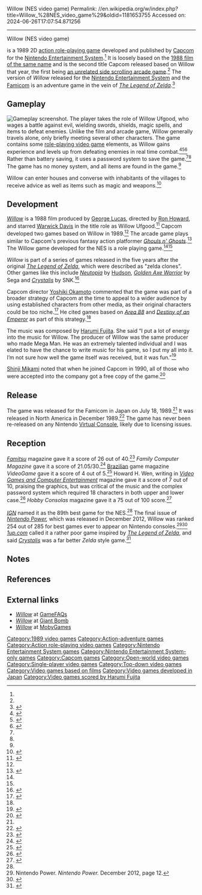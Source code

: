 Willow (NES video game)
Permalink: //en.wikipedia.org/w/index.php?title=Willow_%28NES_video_game%29&oldid=1181653755
Accessed on: 2024-06-26T17:07:54.871256



------
Willow (NES video game)
{{Distinguish|Willow (Capcom arcade game)}}
{{Infobox video game
|title      = Willow
|image      = Willow vg box.jpg
|caption    = North American cover art
|developer  = [[Capcom]]
|publisher  = Capcom
|producer   = [[Tokuro Fujiwara]]
|designer   = [[Akira Kitamura]]
|artist     = Hironori Matsumura<br />Masako Honma<br />Naoya Tomita
|composer   = [[Harumi Fujita]]
|series     = ''[[Willow (1988 film)#Video games|Willow]]''
|platforms  = [[Nintendo Entertainment System]]
|released   = {{vgrelease|JP|July 18, 1989|NA|December 1989|EU|April 11, 1993}}
|genre      = [[Action role-playing game|Action role-playing]]
|modes      = [[Single-player video game|Single-player]]
}}

{{nihongo foot|'''''Willow'''''|ウィロー|''U~irō''||lead=yes|group=lower-alpha}} is a 1989 2D [[action role-playing game]] developed and published by [[Capcom]] for the [[Nintendo Entertainment System]].<ref name=":2" /> It is loosely based on the [[Willow (1988 film)|1988 film of the same name]] and is the second title Capcom released based on Willow that year, the first being [[Willow (Capcom arcade game)|an unrelated side scrolling arcade game]].<ref name=":2" /> The version of ''Willow'' released for the [[Nintendo Entertainment System]] and the [[Nintendo Entertainment System|Famicom]] is an adventure game in the vein of ''[[The Legend of Zelda (video game)|The Legend of Zelda]]''.<ref name=":0">{{Cite web|url=http://ca.ign.com/lists/top-100-nes-games/89|title=Top 100 NES Games - IGN.com|website=IGN|language=en|access-date=2017-07-20|archive-date=2020-10-27|archive-url=https://web.archive.org/web/20201027201950/https://www.ign.com/lists/top-100-nes-games/89|url-status=live}}</ref>

== Gameplay ==
[[File:NES Willow.png|thumb|left|Gameplay screenshot.]]
The player takes the role of Willow Ufgood, who wages a battle against evil, wielding swords, shields, magic spells, and items to defeat enemies. Unlike the film and arcade game, Willow generally travels alone, only briefly meeting several other characters. The game contains some [[role-playing video game]] elements, as Willow gains experience and levels up from defeating enemies in real time combat.<ref>{{Cite magazine|date=September–October 1989|title=Nintendo Power|magazine=Nintendo Power|volume=8|pages=61}}</ref><ref>{{Cite magazine|date=January–February 1990|title=Nintendo Power|magazine=Nintendo Power|volume=10|pages=24–29}}</ref><ref>{{Cite magazine|date=November–December 1989|title=Nintendo Power|magazine=Nintendo Power|volume=9|pages=8–13}}</ref> Rather than battery saving, it uses a password system to save the game.<ref name=":1" /><ref name=":2" /> The game has no money system, and all items are found in the game.<ref name=":2" />

Willow can enter houses and converse with inhabitants of the villages to receive advice as well as items such as magic and weapons.<ref name=":4">{{Cite magazine|date=February 1999|title=Sala de Maquinas|magazine=Superjuegos|issue=82|page=118}}</ref>

== Development ==
''[[Willow (1988 film)|Willow]]'' is a 1988 film produced by [[George Lucas]], directed by [[Ron Howard]], and starred [[Warwick Davis]] in the title role as Willow Ufgood.<ref>{{Cite web|url=https://www.hobbyconsolas.com/reportajes/willow-juegos-basados-pelicula-lucasfilm-94754|title=Willow - Los juegos basados en la película de Lucasfilm|last=Martinez|first=David|date=2017-04-06|website=HobbyConsolas|language=es|access-date=2018-12-09|archive-url=https://web.archive.org/web/20171025183255/http://www.hobbyconsolas.com/reportajes/willow-juegos-basados-pelicula-lucasfilm-94754|archive-date=2017-10-25|url-status=live}}</ref> Capcom developed two games based on Willow in 1989.<ref name=":4" /> The arcade game plays similar to Capcom's previous fantasy action platformer ''[[Ghouls 'n Ghosts|Ghouls n' Ghosts]]''.<ref name=":5">{{Cite magazine|date=December 2013|title=The Unconverted: Arcade Games that never made it Home|magazine=Retro Gamer|publisher=[[Imagine Publishing]]|issue=123|page=82}}</ref> The Willow game developed for the NES is a role playing game.<ref name=":5" /><ref name=":4" />

''Willow'' is part of a series of games released in the five years after the original ''[[The Legend of Zelda (video game)|The Legend of Zelda]]'', which were described as "zelda clones". Other games like this include ''[[Neutopia]]'' by [[Hudson Soft|Hudson]], ''[[Golden Axe Warrior]]'' by Sega and ''[[Crystalis]]'' by SNK.<ref>{{Cite magazine|date=February 2013|title=Zelda: A Link to the Past|magazine=OLD!GAMER|language=ES|location=Spain|publisher=Editora Europa|issue=13|page=21}}</ref>

Capcom director [[Yoshiki Okamoto]] commented that the game was part of a broader strategy of Capcom at the time to appeal to a wider audience by using established characters from other media, as their original characters could be too niche.<ref name=":3">{{Cite magazine|date=November 1989|title=Developer Interview Capcom Developer: Yoshiaki Okamoto, Noritaka Funamizu|magazine=[[Gamest]]|publisher=[[Shinseisha]] Ltd.|volume=4|issue=11|pages=10–21}}</ref> He cited games based on [[U.N. Squadron|''Area 88'']] and ''[[Destiny of an Emperor]]'' as part of this strategy.<ref name=":3" />

The music was composed by [[Harumi Fujita]]. She said “I put a lot of energy into the music for Willow. The producer of Willow was the same producer who made Mega Man. He was an extremely talented individual and I was elated to have the chance to write music for his game, so I put my all into it. I’m not sure how well the game itself was received, but it was fun.”<ref>{{Cite web|title=Harumi Fujita – 2011 Composer Interview|url=http://shmuplations.com/harumifujita/|url-status=live|archive-url=https://web.archive.org/web/20200920094351/http://shmuplations.com/harumifujita/|archive-date=2020-09-20}}</ref>

[[Shinji Mikami]] noted that when he joined Capcom in 1990, all of those who were accepted into the company got a free copy of the game.<ref>{{Cite web|url=http://www.nintendolife.com/news/2014/02/weirdness_resident_evil_creator_shinji_mikami_got_a_copy_of_willow_on_the_nes_when_he_joined_capcom|title=Weirdness: Resident Evil Creator Shinji Mikami Got A Copy Of Willow On The NES When He Joined Capcom|date=2014-02-06|website=Nintendo Life|language=en-GB|access-date=2018-12-08|archive-url=https://web.archive.org/web/20170926143550/http://www.nintendolife.com/news/2014/02/weirdness_resident_evil_creator_shinji_mikami_got_a_copy_of_willow_on_the_nes_when_he_joined_capcom|archive-date=2017-09-26|url-status=live}}</ref>

== Release ==
The game was released for the Famicom in Japan on July 18, 1989.<ref name=":2" /> It was released in North America in December 1989.<ref>{{Cite web|url=http://www.nintendo.com/consumer/downloads/nes_games.pdf|archive-url=https://web.archive.org/web/20060212200410/http://www.nintendo.com/consumer/downloads/nes_games.pdf |title=NES Games |url-status=dead|archive-date=2006-02-12|date=2006-02-12|access-date=2023-03-19 |format=PDF |pages=1{{ndash}}14}}</ref> The game has never been re-released on any Nintendo [[Virtual Console]], likely due to licensing issues.

== Reception ==
{{Video game reviews
|Fam=26/40
| rev1 = ''[[VG&CE]]''
| rev1Score = 7/10
| rev2 = ''[[Hobby Consolas]]''
| rev2Score = 75/100
| rev3 = ''VideoGame''
| rev3Score = 4/5
}}

''[[Famitsu]]'' magazine gave it a score of 26 out of 40.<ref name=":2">{{Cite web|url=https://www.famitsu.com/cominy/?m=pc&a=page_h_title&title_id=19742|title=ウィロー [ファミコン] / ファミ通.com|website=www.famitsu.com|access-date=2017-07-20|archive-url=https://web.archive.org/web/20170801115357/https://www.famitsu.com/cominy/?m=pc&a=page_h_title&title_id=19742|archive-date=2017-08-01|url-status=live}}</ref> ''Family Computer Magazine'' gave it a score of 21.05/30.<ref name="famimaga151">{{Cite journal|date=1991-05-10|title=5月10日号特別付録 ファミコンロムカセット オールカタログ (Famicom Cassette All Catalog)|journal=Family Computer Magazine|publisher=[[Tokuma Shoten]]|volume=7|pages=151|number=9}}</ref> [[Brazil]]ian game magazine ''VideoGame'' gave it a score of 4 out of 5.<ref name=":52">{{Cite magazine|date=March 1991|title=Sistema Nintendo: Willow|magazine=VideoGame|language=PT|publisher=Sigla Editora|volume=1|issue=1|pages=28}}</ref> Howard H. Wen, writing in ''[[Video Games and Computer Entertainment]]'' magazine gave it a score of 7 out of 10, praising the graphics, but was critical of the music and the complex password system which required 18 characters in both upper and lower case.<ref name=":1">{{Cite magazine|date=May 1990|title=Willow|magazine=[[Video Games and Computer Entertainment]]|pages=30–31}}</ref> ''Hobby Consolas'' magazine gave it a 75 out of 100 score.<ref>{{Cite magazine|date=April 1992|title=La Mas Nuevo: La era de la magia|magazine=Hobby Consolas|language=Es|issue=7|pages=46–49}}</ref>

''[[IGN]]'' named it as the 89th best game for the NES.<ref name=":0" /> The final issue of ''[[Nintendo Power]],'' which was released in December 2012, Willow was ranked 254 out of 285 for best games ever to appear on Nintendo consoles.<ref>Nintendo Power. ''Nintendo Power.'' December 2012, page 12.</ref><ref>{{Cite web|url=https://www.maniac.de/news/nintendo-10/|title=Nintendo|last=Essner|first=Sebastian|date=2013-01-02|website=MANIAC.de|language=de-DE|access-date=2019-06-27|archive-date=2019-06-27|archive-url=https://web.archive.org/web/20190627062855/https://www.maniac.de/news/nintendo-10/|url-status=live}}</ref> ''[[1UP.com|1up.com]]'' called it a rather poor game inspired by ''[[The Legend of Zelda game|The Legend of Zelda]]'', and said ''[[Crystalis]]'' was a far better ''Zelda'' style game.<ref>{{Cite web|url=http://www.1up.com/features/hidden-gems-rest-nes?pager.offset=0|title=Hidden Gems: The Rest of the NES|date=2016-03-14|website=1up.com|archive-url=https://web.archive.org/web/20160314033754/http://www.1up.com/features/hidden-gems-rest-nes?pager.offset=0|archive-date=March 14, 2016|access-date=2018-08-18}}</ref>

== Notes ==
{{notelist}}

== References ==
{{reflist|30em}}

== External links ==
* [https://gamefaqs.gamespot.com/nes/563478-willow ''Willow''] at [[GameFAQs]]
* [https://www.giantbomb.com/willow/3030-7916/ ''Willow''] at [[Giant Bomb]]
* [https://www.mobygames.com/game/nes/willow- ''Willow''] at [[MobyGames]]

{{Willow}}
{{Portal bar|1980s|Japan|Video games}}

{{DEFAULTSORT:Willow (NES)}}
[[Category:1989 video games]]
[[Category:Action-adventure games]]
[[Category:Action role-playing video games]]
[[Category:Nintendo Entertainment System games]]
[[Category:Nintendo Entertainment System-only games]]
[[Category:Capcom games]]
[[Category:Open-world video games]]
[[Category:Single-player video games]]
[[Category:Top-down video games]]
[[Category:Video games based on films]]
[[Category:Video games developed in Japan]]
[[Category:Video games scored by Harumi Fujita]]